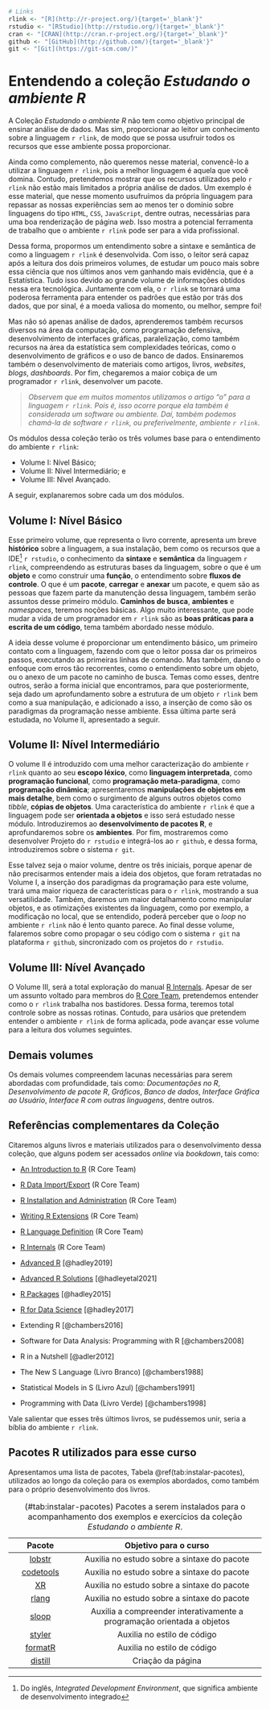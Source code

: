 ```r
# Links
rlink <- "[R](http://r-project.org/){target='_blank'}"
rstudio <- "[RStudio](http://rstudio.org/){target='_blank'}"
cran <- "[CRAN](http://cran.r-project.org/){target='_blank'}"
github <- "[GitHub](http://github.com/){target='_blank'}"
git <- "[Git](https://git-scm.com/)"
```

# Entendendo a coleção *Estudando o ambiente R*

A Coleção *Estudando o ambiente R* não tem como objetivo principal de ensinar análise de dados. Mas sim, proporcionar ao leitor um conhecimento sobre a linguagem `r rlink`, de modo que se possa usufruir todos os recursos que esse ambiente possa proporcionar.

Ainda como complemento, não queremos nesse material, convencê-lo a utilizar a linguagem `r rlink`, pois a melhor linguagem é aquela que você domina. Contudo, pretendemos mostrar que os recursos utilizados pelo `r rlink` não estão mais limitados a própria análise de dados. Um exemplo é esse material, que nesse momento usufruímos da própria linguagem para repassar as nossas experiências sem ao menos ter o domínio sobre linguagens do tipo `HTML`, `CSS`, `JavaScript`, dentre outras, necessárias para uma boa renderização de página *web*. Isso mostra a potencial ferramenta de trabalho que o ambiente `r rlink` pode ser para a vida profissional.

Dessa forma, propormos um entendimento sobre a sintaxe e semântica de como a linguagem `r rlink` é desenvolvida. Com isso, o leitor será capaz após a leitura dos dois primeiros volumes, de estudar um pouco mais sobre essa ciência que nos últimos anos vem ganhando mais evidência, que é a Estatística. Tudo isso devido ao grande volume de informações obtidos nessa era tecnológica. Juntamente com ela, o `r rlink` se tornará uma poderosa ferramenta para entender os padrões que estão por trás dos dados, que por sinal, é a moeda valiosa do momento, ou melhor, sempre foi!

Mas não só apenas análise de dados, aprenderemos também recursos diversos na área da computação, como programação defensiva, desenvolvimento de interfaces gráficas, paralelização, como também recursos na área da estatística sem complexidades teóricas, como o desenvolvimento de gráficos e o uso de banco de dados. Ensinaremos também o desenvolvimento de materiais como artigos, livros, *websites*, *blogs*, *dashboards*. Por fim, chegaremos a maior cobiça de um programador `r rlink`, desenvolver um pacote.

<blockquote>
<p>
<em> Observem que em muitos momentos utilizamos o artigo "o" para a linguagem `r rlink`. Pois é, isso ocorre porque ela também é considerada um software ou ambiente. Daí, também podemos chamá-la de software `r rlink`, ou preferivelmente, ambiente `r rlink`. </em>
</p>
</blockquote>

Os módulos dessa coleção terão os três volumes base para o entendimento do ambiente `r rlink`:

- Volume I: Nível Básico;
- Volume II: Nível Intermediário; e 
- Volume III: Nìvel Avançado.

A seguir, explanaremos sobre cada um dos módulos.

## Volume I: Nível Básico

Esse primeiro volume, que representa o livro corrente, apresenta um breve **histórico** sobre a linguagem, a sua instalação, bem como os recursos que a IDE^[Do inglês, *Integrated Development Environment*, que significa ambiente de desenvolvimento integrado] `r rstudio`, o conhecimento da **sintaxe** e **semântica** da linguagem `r rlink`, compreendendo as estruturas bases da linguagem, sobre o que é um **objeto** e como construir uma **função**, o entendimento sobre **fluxos de controle**. O que é um **pacote**, **carregar** e **anexar** um pacote, e quem são as pessoas que fazem parte da manutenção dessa linguagem, também serão assuntos desse primeiro módulo. **Caminhos de busca**, **ambientes** e *namespaces*, teremos noções básicas. Algo muito interessante, que pode mudar a vida de um programador em `r rlink` são as **boas práticas para a escrita de um código**, tema também abordado nesse módulo.

A ideia desse volume é proporcionar um entendimento básico, um primeiro contato com a linguagem, fazendo com que o leitor possa dar os primeiros passos, executando as primeiras linhas de comando. Mas também, dando o enfoque com erros tão recorrentes, como o entendimento sobre um objeto, ou o anexo de um pacote no caminho de busca. Temas como esses, dentre outros, serão a forma inicial que encontramos, para que posteriormente, seja dado um aprofundamento sobre a estrutura de um objeto `r rlink` bem como a sua manipulação, e adicionado a isso, a inserção de como são os paradigmas da programação nesse ambiente. Essa última parte será estudada, no Volume II, apresentado a seguir.

## Volume II: Nível Intermediário

O volume II é introduzido com uma melhor caracterização do ambiente `r rlink` quanto ao seu **escopo léxico**, como **linguagem interpretada**, como **programação funcional**, como **programação meta-paradigma**, como **programação dinâmica**; apresentaremos **manipulações de objetos em mais detalhe**, bem como o surgimento de alguns outros objetos como *tibble*, **cópias de objetos**. Uma característica do ambiente `r rlink` é que a linguagem pode ser **orientada a objetos** e isso será estudado nesse módulo. Introduziremos ao **desenvolvimento de pacotes R**, e aprofundaremos sobre os **ambientes**. Por fim, mostraremos como desenvolver Projeto do `r rstudio` e integrá-los ao `r github`, e dessa forma, introduziremos sobre o sistema `r git`.

Esse talvez seja o maior volume, dentre os três iniciais, porque apenar de não precisarmos entender mais a ideia dos objetos, que foram retratadas no Volume I, a inserção dos paradigmas da programação para este volume, trará uma maior riqueza de características para o `r rlink`, mostrando a sua versatilidade. Também, daremos um maior detalhamento como manipular objetos, e as otimizações existentes da linguagem, como por exemplo, a modificação no local, que se entendido, poderá perceber que o *loop* no ambiente `r rlink` não é lento quanto parece. Ao final desse volume, falaremos sobre como propagar o seu código com o sistema `r git` na plataforma `r github`, sincronizado com os projetos do `r rstudio`.

## Volume III: Nível Avançado

O Volume III, será a total exploração do manual [R Internals](https://cran.r-project.org/doc/manuals/R-ints.html). Apesar de ser um assunto voltado para membros do [R Core Team](https://www.r-project.org/contributors.html), pretendemos entender como o `r rlink` trabalha nos bastidores. Dessa forma, teremos total controle sobre as nossas rotinas. Contudo, para usários que pretendem entender o  ambiente `r rlink` de forma aplicada, pode avançar esse volume para a leitura dos volumes seguintes.

## Demais volumes

Os demais volumes compreendem lacunas necessárias para serem abordadas com profundidade, tais como: *Documentações no R*, *Desenvolvimento de pacote R*, *Gráficos*, *Banco de dados*, *Interface Gráfica ao Usuário*, *Interface R com outras linguagens*, dentre outros.

## Referências complementares da Coleção {#referencias}

Citaremos alguns livros e materiais utilizados para o desenvolvimento dessa coleção, que alguns podem ser acessados *online* via *bookdown*, tais como:


 - [An Introduction to R](https://cran.r-project.org/doc/manuals/r-release/R-intro.html) (R Core Team)
 - [R Data Import/Export](https://cran.r-project.org/doc/manuals/r-release/R-data.html) (R Core Team)
 - [R Installation and Administration](https://cran.r-project.org/doc/manuals/r-release/R-admin.html)  (R Core Team)
 - [Writing R Extensions](https://cran.r-project.org/doc/manuals/r-release/R-exts.html) (R Core Team)
 - [R Language Definition](https://cran.r-project.org/doc/manuals/R-lang.html) (R Core Team)
 - [R Internals](https://cran.r-project.org/doc/manuals/R-ints.html) (R Core Team)
 
 - [Advanced R](https://adv-r.hadley.nz/) [@hadley2019]
 - [Advanced R Solutions](http://advanced-r-solutions.rbind.io/) [@hadleyetal2021]
 - [R Packages](https://r-pkgs.org/index.html) [@hadley2015]
 - [R for Data Science](https://r4ds.had.co.nz/) [@hadley2017]
 - Extending R [@chambers2016]
 - Software for Data Analysis: Programming with R [@chambers2008]
 - R in a Nutshell [@adler2012]
 - The New S Language (Livro Branco) [@chambers1988]
 - Statistical Models in S (Livro Azul) [@chambers1991]
 - Programming with Data (Livro Verde) [@chambers1998]

Vale salientar que esses três últimos livros, se pudéssemos unir, seria a bíblia do ambiente `r rlink`.

## Pacotes R utilizados para esse curso {#pacutilizados}

Apresentamos uma lista de pacotes, Tabela \@ref(tab:instalar-pacotes), utilizados ao longo da coleção para os exemplos abordados, como também para o próprio desenvolvimento dos livros.

Table: (\#tab:instalar-pacotes) Pacotes a serem instalados para o acompanhamento dos exemplos e exercícios da coleção *Estudando o ambiente R*.

| Pacote | Objetivo para o curso |
|:------:|:---------------------:|
| [lobstr](https://lobstr.r-lib.org/)  | Auxilia no estudo sobre a sintaxe do pacote |
| [codetools](https://cran.r-project.org/package=codetools/)| Auxilia no estudo sobre a sintaxe do pacote |
|[XR](https://cran.r-project.org/package=XR/) | Auxilia no estudo sobre a sintaxe do pacote |
| [rlang](https://rlang.r-lib.org/) | Auxilia no estudo sobre a sintaxe do pacote |
| [sloop](https://sloop.r-lib.org/) | Auxilia a compreender interativamente a programação orientada a objetos |
| [styler](https://styler.r-lib.org) | Auxilia no estilo de código |
| [formatR](https://yihui.org/formatr) | Auxilia no estilo de código |
| [distill](https://rstudio.github.io/distill/) | Criação da página|





